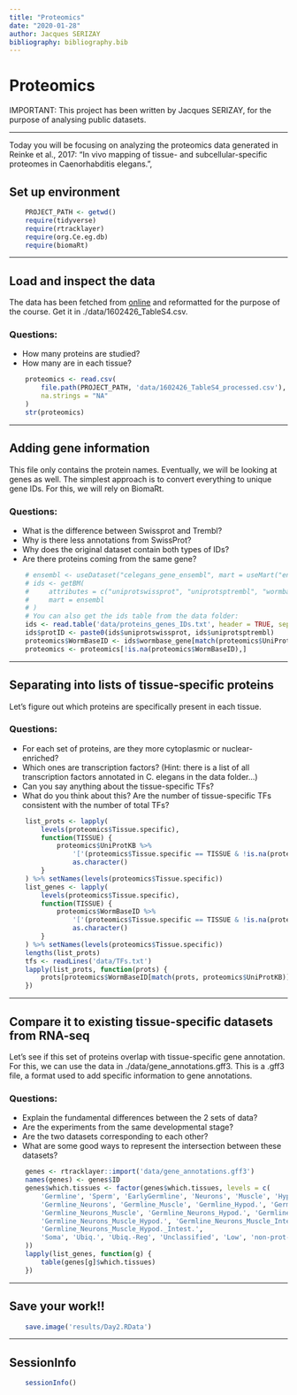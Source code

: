 ```yaml
---
title: "Proteomics"
date: "2020-01-28"
author: Jacques SERIZAY
bibliography: bibliography.bib
---
```


# Proteomics

IMPORTANT: This project has been written by Jacques SERIZAY, for the purpose of 
analysing public datasets. 

---  

Today you will be focusing on analyzing the proteomics data generated in 
Reinke et al., 2017: "In vivo mapping of tissue- and 
subcellular-specific proteomes in Caenorhabditis elegans.",



## Set up environment
```r
    PROJECT_PATH <- getwd()
    require(tidyverse)
    require(rtracklayer)
    require(org.Ce.eg.db)
    require(biomaRt)
```

---

## Load and inspect the data
The data has been fetched from [online](https://advances.sciencemag.org/highwire/filestream/195514/field_highwire_adjunct_files/1/1602426_TableS4.xlsx) 
and reformatted for the purpose of the course. Get it in ./data/1602426_TableS4.csv. 

### Questions: 
- How many proteins are studied?
- How many are in each tissue? 

```r
    proteomics <- read.csv(
        file.path(PROJECT_PATH, 'data/1602426_TableS4_processed.csv'), 
        na.strings = "NA"
    )
    str(proteomics)
```

---

## Adding gene information
This file only contains the protein names. Eventually, we will be 
looking at genes as well. The simplest approach is to convert everything
to unique gene IDs. 
For this, we will rely on BiomaRt.

### Questions: 
- What is the difference between Swissprot and Trembl? 
- Why is there less annotations from SwissProt?
- Why does the original dataset contain both types of IDs?
- Are there proteins coming from the same gene? 

```r
    # ensembl <- useDataset("celegans_gene_ensembl", mart = useMart("ensembl"))
    # ids <- getBM(
    #     attributes = c("uniprotswissprot", "uniprotsptrembl", "wormbase_gene"),
    #     mart = ensembl
    # )
    # You can also get the ids table from the data folder: 
    ids <- read.table('data/proteins_genes_IDs.txt', header = TRUE, sep = '\t')
    ids$protID <- paste0(ids$uniprotswissprot, ids$uniprotsptrembl)
    proteomics$WormBaseID <- ids$wormbase_gene[match(proteomics$UniProtKB, ids$protID)]
    proteomics <- proteomics[!is.na(proteomics$WormBaseID),]
```

---

## Separating into lists of tissue-specific proteins
Let's figure out which proteins are specifically present in each tissue.

### Questions: 
- For each set of proteins, are they more cytoplasmic or nuclear-enriched? 
- Which ones are transcription factors? (Hint: there is a list of all
transcription factors annotated in C. elegans in the data folder...)
- Can you say anything about the tissue-specific TFs? 
- What do you think about this? Are the number of tissue-specific TFs
consistent with the number of total TFs?

```r
    list_prots <- lapply(
        levels(proteomics$Tissue.specific), 
        function(TISSUE) {
            proteomics$UniProtKB %>%
                '['(proteomics$Tissue.specific == TISSUE & !is.na(proteomics$Tissue.specific)) %>% 
                as.character()
        }
    ) %>% setNames(levels(proteomics$Tissue.specific))
    list_genes <- lapply(
        levels(proteomics$Tissue.specific), 
        function(TISSUE) {
            proteomics$WormBaseID %>%
                '['(proteomics$Tissue.specific == TISSUE & !is.na(proteomics$Tissue.specific)) %>% 
                as.character()
        }
    ) %>% setNames(levels(proteomics$Tissue.specific))
    lengths(list_prots)
    tfs <- readLines('data/TFs.txt')
    lapply(list_prots, function(prots) {
        prots[proteomics$WormBaseID[match(prots, proteomics$UniProtKB)] %in% tfs]
    })
```

---

## Compare it to existing tissue-specific datasets from RNA-seq
Let's see if this set of proteins overlap with tissue-specific
gene annotation. For this, we can use the data in ./data/gene_annotations.gff3. 
This is a .gff3 file, a format used to add specific information
to gene annotations.

### Questions: 
- Explain the fundamental differences between the 2 sets of data?
- Are the experiments from the same developmental stage?
- Are the two datasets corresponding to each other?
- What are some good ways to represent the intersection between
these datasets?

```r
    genes <- rtracklayer::import('data/gene_annotations.gff3')
    names(genes) <- genes$ID
    genes$which.tissues <- factor(genes$which.tissues, levels = c(
        'Germline', 'Sperm', 'EarlyGermline', 'Neurons', 'Muscle', 'Hypod.', 'Intest.', 
        'Germline_Neurons', 'Germline_Muscle', 'Germline_Hypod.', 'Germline_Intest.', 'Neurons_Muscle', 'Neurons_Hypod.', 'Neurons_Intest.', 'Muscle_Hypod.', 'Muscle_Intest.', 'Hypod._Intest.',
        'Germline_Neurons_Muscle', 'Germline_Neurons_Hypod.', 'Germline_Neurons_Intest.', 'Germline_Muscle_Hypod.', 'Germline_Muscle_Intest.', 'Germline_Hypod._Intest.', 'Neurons_Muscle_Hypod.', 'Neurons_Muscle_Intest.', 'Neurons_Hypod._Intest.', 'Muscle_Hypod._Intest.', 
        'Germline_Neurons_Muscle_Hypod.', 'Germline_Neurons_Muscle_Intest.', 'Germline_Neurons_Hypod._Intest.', 'Germline_Muscle_Hypod._Intest.', 'Neurons_Muscle_Hypod._Intest.', 
        'Germline_Neurons_Muscle_Hypod._Intest.', 
        'Soma', 'Ubiq.', 'Ubiq.-Reg', 'Unclassified', 'Low', 'non-prot-cod'
    ))
    lapply(list_genes, function(g) {
        table(genes[g]$which.tissues)
    })
```

---  

## Save your work!!
```r
    save.image('results/Day2.RData')
```

--- 

## SessionInfo 
```r
    sessionInfo()
```
